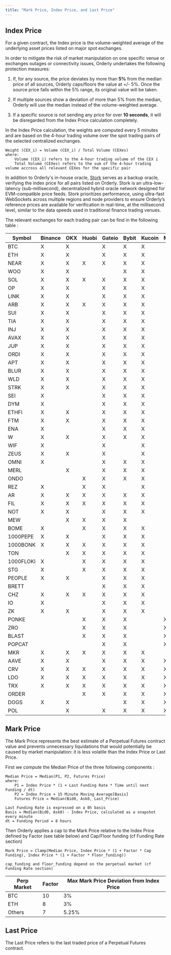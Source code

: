 ```yaml
---
title: "Mark Price, Index Price, and Last Price"
---
```


## Index Price

For a given contract, the Index price is the volume-weighted average of the underlying asset prices listed on major spot exchanges.

In order to mitigate the risk of market manipulation on one specific venue or exchanges outages or connectivity issues, Orderly undertakes the following protection measures:

1. If, for any source, the price deviates by more than **5%** from the median price of all sources, Orderly caps/floors the value at +/- 5%. Once the source price falls within the 5% range, its original value will be taken.

2. If multiple sources show a deviation of more than 5% from the median, Orderly will use the median instead of the volume-weighted average.

3. If a specific source is not sending any price for over **10 seconds**, it will be disregarded from the Index Price calculation completely.

In the Index Price calculation, the weights are computed every 5 minutes and are based on the 4-hour trading volume over the spot trading pairs of the selected centralized exchanges.

```
Weight (CEX_i) = Volume (CEX_i) / Total Volume (CEXes)
where:
    Volume (CEX_i) refers to the 4-hour trading volume of the CEX i
    Total Volume (CEXes) refers to the sum of the 4-hour trading volume accross all relevant CEXes for the specific pair
```

In addition to Orderly's in-house oracle, [Stork](https://www.stork.network/) serves as a backup oracle, verifying the index price for all pairs listed on Orderly.
Stork is an ultra-low-latency (sub-millisecond), decentralized hybrid oracle network designed for EVM-compatible price feeds. Stork prioritizes performance, using ultra-fast WebSockets across multiple regions and node providers to ensure Orderly’s reference prices are available for verification in real-time, at the millisecond level, similar to the data speeds used in traditional finance trading venues.

The relevant exchanges for each trading pair can be find in the following table :

| Symbol    | Binance | OKX | Huobi | Gateio | Bybit | Kucoin | MEXC | Bitget |
| --------- | ------- | --- | ----- | ------ | ----- | ------ | ---- | ------ |
| BTC       | X       | X   |       | X      | X     | X      |      |        |
| ETH       | X       | X   |       | X      | X     | X      |      |        |
| NEAR      | X       | X   | X     | X      | X     | X      |      |        |
| WOO       | X       | X   |       |        | X     | X      |      |        |
| SOL       | X       | X   | X     | X      | X     | X      |      |        |
| OP        | X       | X   |       | X      | X     | X      |      |        |
| LINK      | X       | X   |       | X      | X     | X      |      |        |
| ARB       | X       | X   | X     | X      | X     | X      |      |        |
| SUI       | X       | X   |       | X      | X     | X      |      |        |
| TIA       | X       | X   |       | X      | X     | X      |      |        |
| INJ       | X       | X   |       | X      | X     | X      |      |        |
| AVAX      | X       | X   |       | X      | X     | X      |      |        |
| JUP       | X       | X   |       | X      | X     | X      |      |        |
| ORDI      | X       | X   |       | X      | X     | X      |      |        |
| APT       | X       | X   |       | X      | X     | X      |      |        |
| BLUR      | X       | X   |       | X      | X     | X      |      |        |
| WLD       | X       | X   |       | X      | X     | X      |      |        |
| STRK      | X       | X   |       | X      | X     | X      |      |        |
| SEI       | X       |     |       | X      | X     | X      |      |        |
| DYM       | X       |     |       | X      | X     | X      |      |        |
| ETHFI     | X       | X   |       | X      | X     | X      |      |        |
| FTM       | X       | X   |       | X      | X     | X      |      |        |
| ENA       | X       |     |       | X      | X     | X      |      |        |
| W         | X       | X   |       | X      | X     | X      |      |        |
| WIF       | X       |     |       | X      |       | X      |      |        |
| ZEUS      | X       | X   |       | X      |       | X      |      |        |
| OMNI      | X       |     |       | X      | X     | X      |      |        |
| MERL      |         | X   |       | X      | X     | X      |      |        |
| ONDO      |         |     | X     | X      | X     | X      |      |        |
| REZ       | X       |     | X     | X      |       | X      |      |        |
| AR        | X       | X   | X     | X      | X     | X      |      |        |
| FIL       | X       | X   | X     | X      | X     | X      |      |        |
| NOT       | X       | X   |       | X      | X     | X      |      |        |
| MEW       |         | X   | X     | X      | X     |        |      |        |
| BOME      | X       |     | X     | X      | X     | X      |      |        |
| 1000PEPE  | X       | X   |       | X      | X     | X      |      |        |
| 1000BONK  | X       | X   | X     | X      | X     | X      |      |        |
| TON       |         | X   | X     | X      | X     | X      |      |        |
| 1000FLOKI | X       |     | X     | X      | X     | X      |      |        |
| STG       | X       |     | X     | X      | X     | X      |      |        |
| PEOPLE    | X       | X   |       | X      | X     | X      |      |        |
| BRETT     |         |     |       | X      | X     | X      |      |        |
| CHZ       | X       | X   | X     | X      | X     | X      |      |        |
| IO        | X       |     |       | X      | X     | X      |      |        |
| ZK        | X       | X   |       | X      | X     | X      |      |        |
| PONKE     |         |     | X     | X      | X     |        | X    |        |
| ZRO       |         |     | X     | X      | X     |        | X    |        |
| BLAST     |         |     | X     | X      | X     |        | X    |        |
| POPCAT    |         |     |       | X      | X     |        | X    |        |
| MKR       | X       | X   | X     | X      | X     | X      |      |        |
| AAVE      | X       | X   |       | X      | X     | X      | X    |        |
| CRV       | X       | X   | X     | X      | X     | X      | X    |        |
| LDO       | X       | X   | X     | X      | X     | X      | X    |        |
| TRX       | X       | X   | X     | X      | X     | X      | X    |        |
| ORDER     |         |     | X     | X      | X     | X      | X    | X      |
| DOGS      | X       | X   |       |        | X     | X      | X    | X      |
| POL       |         | X   |       | X      | X     | X      | X    | X      |

## Mark Price

The Mark Price represents the best estimate of a Perpetual Futures contract value and prevents unnecessary liquidations that would potentially be caused by market manipulation: it is less volatile than the Index Price or Last Price.

First we compute the Median Price of the three following components :

```
Median Price = Median(P1, P2, Futures Price)
where:
    P1 = Index Price * (1 + Last Funding Rate * Time until next Funding / dt)
    P2 = Index Price + 15 Minute Moving Average[Basis]
    Futures Price = Median(Bid0, Ask0, Last_Price)

Last Funding Rate is expressed on a 8h basis
Basis = Median(Bid0, Ask0) - Index Price, calculated as a snapshot every minute
dt = Funding Period = 8 hours

```

Then Orderly applies a cap to the Mark Price relative to the Index Price defined by Factor (see table below) and Cap/Floor funding (cf Funding Rate section)

```
Mark Price = Clamp(Median Price, Index Price * (1 + Factor * Cap Funding), Index Price * (1 + Factor * Floor_funding))

cap_funding and floor_funding depend on the perpetual market (cf Funding Rate section)
```

| Perp Market | Factor | Max Mark Price Deviation from Index Price |
| ----------- | ------ | ----------------------------------------- |
| BTC         | 10     | 3%                                        |
| ETH         | 8      | 3%                                        |
| Others      | 7      | 5.25%                                     |

## Last Price

The Last Price refers to the last traded price of a Perpetual Futures contract.
